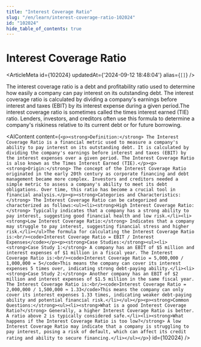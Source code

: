 ```yaml
---
title: "Interest Coverage Ratio"
slug: "/en/learn/interest-coverage-ratio-102024"
id: "102024"
hide_table_of_contents: true
---
```



# Interest Coverage Ratio

<ArticleMeta id={102024} updatedAt={'2024-09-12 18:48:04'} alias={`[]`} />
<div className='border-solid border-b border-t-0 my-4 border-[var(--ifm-color-gray-300)]' />

The interest coverage ratio is a debt and profitability ratio used to determine how easily a company can pay interest on its outstanding debt. The interest coverage ratio is calculated by dividing a company's earnings before interest and taxes (EBIT) by its interest expense during a given period.The interest coverage ratio is sometimes called the times interest earned (TIE) ratio. Lenders, investors, and creditors often use this formula to determine a company's riskiness relative to its current debt or for future borrowing.

<AIContent content={`<p><strong>Definition:</strong> The Interest Coverage Ratio is a financial metric used to measure a company's ability to pay interest on its outstanding debt. It is calculated by dividing the company's earnings before interest and taxes (EBIT) by the interest expenses over a given period. The Interest Coverage Ratio is also known as the Times Interest Earned (TIE).</p><p><strong>Origin:</strong> The concept of the Interest Coverage Ratio originated in the early 20th century as corporate financing and debt management became more complex. Investors and creditors needed a simple metric to assess a company's ability to meet its debt obligations. Over time, this ratio has become a crucial tool in financial analysis.</p><p><strong>Categories and Characteristics:</strong> The Interest Coverage Ratio can be categorized and characterized as follows:<ul><li><strong>High Interest Coverage Ratio:</strong> Typically indicates that a company has a strong ability to pay interest, suggesting good financial health and low risk.</li><li><strong>Low Interest Coverage Ratio:</strong> Indicates that a company may struggle to pay interest, suggesting financial stress and higher risk.</li></ul>The formula for calculating the Interest Coverage Ratio is:<br/><code>Interest Coverage Ratio = EBIT / Interest Expenses</code></p><p><strong>Case Studies:</strong><ul><li><strong>Case Study 1:</strong> A company has an EBIT of $5 million and interest expenses of $1 million in a fiscal year. The Interest Coverage Ratio is:<br/><code>Interest Coverage Ratio = 5,000,000 / 1,000,000 = 5</code>This means the company can cover its interest expenses 5 times over, indicating strong debt-paying ability.</li><li><strong>Case Study 2:</strong> Another company has an EBIT of $2 million and interest expenses of $1.5 million in the same fiscal year. The Interest Coverage Ratio is:<br/><code>Interest Coverage Ratio = 2,000,000 / 1,500,000 ≈ 1.33</code>This means the company can only cover its interest expenses 1.33 times, indicating weaker debt-paying ability and potential financial risk.</li></ul></p><p><strong>Common Questions:</strong><ul><li><strong>What is a good Interest Coverage Ratio?</strong> Generally, a higher Interest Coverage Ratio is better. A ratio above 2 is typically considered safe.</li><li><strong>What happens if the Interest Coverage Ratio is too low?</strong> A low Interest Coverage Ratio may indicate that a company is struggling to pay interest, posing a risk of default, which can affect its credit rating and ability to secure financing.</li></ul></p>`} id={102024} />
